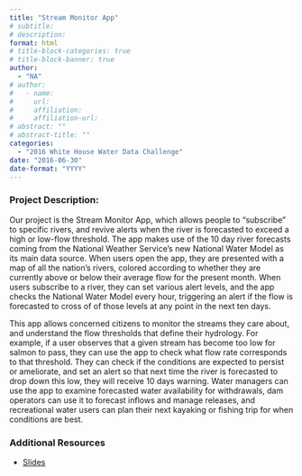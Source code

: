 ```yaml
---
title: "Stream Monitor App"
# subtitle: 
# description: 
format: html
# title-block-categories: true
# title-block-banner: true
author: 
  - "NA"
# author:
#   - name: 
#     url: 
#     affiliation: 
#     affiliation-url:
# abstract: ""
# abstract-title: ""
categories: 
  - "2016 White House Water Data Challenge"
date: "2016-06-30"
date-format: "YYYY"
---
```


<!-- COMMENT
## params_NOTUSED-proj_title

#### Year: params_NOTUSED-year

#### Topics: params_NOTUSED-topics

#### Awards: params_NOTUSED-awards

#### Team Members: params_NOTUSED-team_members
UNCOMMENT -->

### Project Description:

Our project is the Stream Monitor App, which allows people to “subscribe” to specific rivers, and revive alerts when the river is forecasted to exceed a high or low-flow threshold. The app makes use of the 10 day river forecasts coming from the National Weather Service’s new National Water Model as its main data source. When users open the app, they are presented with a map of all the nation’s rivers, colored according to whether they are currently above or below their average flow for the present month. When users subscribe to a river, they can set various alert levels, and the app checks the National Water Model every hour, triggering an alert if the flow is forecasted to cross of of those levels at any point in the next ten days.
 
 This app allows concerned citizens to monitor the streams they care about, and understand the flow thresholds that define their hydrology. For example, if a user observes that a given stream has become too low for salmon to pass, they can use the app to check what flow rate corresponds to that threshold. They can check if the conditions are expected to persist or ameliorate, and set an alert so that next time the river is forecasted to drop down this low, they will receive 10 days warning. Water managers can use the app to examine forecasted water availability for withdrawals, dam operators can use it to forecast inflows and manage releases, and recreational water users can plan their next kayaking or fishing trip for when conditions are best.

### Additional Resources

- [Slides](https://drive.google.com/open?id=0B5n4IeHrVBinbEl5NHFIVUhIM0E)
